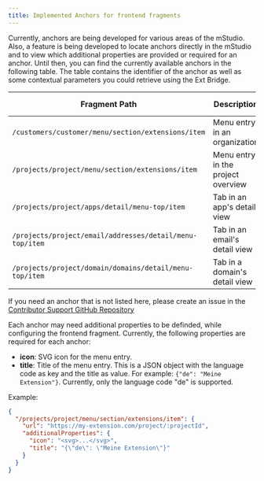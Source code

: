 ```yaml
---
title: Implemented Anchors for frontend fragments
---
```


Currently, anchors are being developed for various areas of the mStudio.
Also, a feature is being developed to locate anchors directly in the mStudio and to view which additional properties are provided or required for an anchor.
Until then, you can find the currently available anchors in the following table.
The table contains the identifier of the anchor as well as some contextual parameters you could retrieve using the Ext Bridge.

| Fragment Path                                               | Description                        | Useful Context Parameters         |
| ----------------------------------------------------------- | ---------------------------------- | --------------------------------- |
| `/customers/customer/menu/section/extensions/item`          | Menu entry in an organization      | `customerId`                      |
| `/projects/project/menu/section/extensions/item`            | Menu entry in the project overview | `projectId`                       |
| `/projects/project/apps/detail/menu-top/item`               | Tab in an app's detail view        | `projectId`, `appInstallationId`  |
| `/projects/project/email/addresses/detail/menu-top/item`    | Tab in an email's detail view      | `projectId`, `emailAddressId`     |
| `/projects/project/domain/domains/detail/menu-top/item`     | Tab in a domain's detail view      | `projectId`, `ingressId`          |

If you need an anchor that is not listed here, please create an issue in the [Contributor Support GitHub Repository](https://github.com/mittwald/contributor-support)

Each anchor may need additional properties to be definded, while configuring the frontend fragment. Currently, the following properties are required for each anchor:

- **icon**: SVG icon for the menu entry.
- **title**: Title of the menu entry. This is a JSON object with the language code as key and the title as value.
  For example: `{"de": "Meine Extension"}`. Currently, only the language code "de" is supported.

Example:

```json
{
  "/projects/project/menu/section/extensions/item": {
    "url": "https://my-extension.com/project/:projectId",
    "additionalProperties": {
      "icon": "<svg>...</svg>",
      "title": "{\"de\": \"Meine Extension\"}"
    }
  }
}
```
